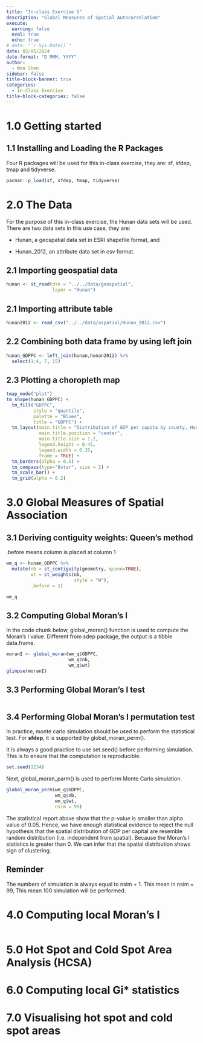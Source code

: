 ```yaml
---
title: "In-class Exercise 5"
description: "Global Measures of Spatial Autocorrelation"
execute: 
  warning: false
  eval: true
  echo: true
# date: "`r Sys.Date()`"
date: 02/05/2024
date-format: "D MMM, YYYY" 
author: 
  - Wan Shen
sidebar: false
title-block-banner: true
categories:
  - In-Class Exercise
title-block-categories: false
---
```


# 1.0 Getting started

## 1.1 Installing and Loading the R Packages

Four R packages will be used for this in-class exercise, they are: sf, sfdep, tmap and tidyverse.

```r
pacman::p_load(sf, sfdep, tmap, tidyverse)
```

# 2.0 The Data

For the purpose of this in-class exercise, the Hunan data sets will be used. There are two data sets in this use case, they are:

-   Hunan, a geospatial data set in ESRI shapefile format, and

-   Hunan_2012, an attribute data set in csv format.

## 2.1 Importing geospatial data

```r
hunan <- st_read(dsn = "../../data/geospatial", 
                 layer = "Hunan")
```

## 2.1 Importing attribute table

```r
hunan2012 <- read_csv("../../data/aspatial/Hunan_2012.csv")
```

## 2.2 Combining both data frame by using left join

```r
hunan_GDPPC <- left_join(hunan,hunan2012) %>%
  select(1:4, 7, 15)
```

## 2.3 Plotting a choropleth map

```r
tmap_mode("plot")
tm_shape(hunan_GDPPC) +
  tm_fill("GDPPC",
          style = "quantile",
          palette = "Blues",
          title = "GDPPC") +
  tm_layout(main.title = "Distribution of GDP per capita by county, Hunan Province",
            main.title.position = "center",
            main.title.size = 1.2,
            legend.height = 0.45,
            legend.width = 0.35,
            frame = TRUE) +
  tm_borders(alpha = 0.5) +
  tm_compass(type="8star", size = 2) +
  tm_scale_bar() +
  tm_grid(alpha = 0.2)
```

# 3.0 Global Measures of Spatial Association

## 3.1 Deriving contiguity weights: Queen's method

::: callout-note
.before means column is placed at column 1
:::
```r
wm_q <- hunan_GDPPC %>%
  mutate(nb = st_contiguity(geometry, queen=TRUE),
         wt = st_weights(nb,
                         style = "W"),
         .before = 1)
```

```r
wm_q
```

## 3.2 Computing Global Moran's I

In the code chunk below, global_moran() function is used to compute the Moran's I value. Different from sdep package, the output is a tibble data.frame.

```r
moranI <- global_moran(wm_q$GDPPC,
                       wm_q$nb,
                       wm_q$wt)
glimpse(moranI)
```

## 3.3 Performing Global Moran's I test

```r

```

## 3.4 Performing Global Moran's I permutation test

In practice, monte carlo simulation should be used to perform the statistical test. For **sfdep**, it is supported by global_moran_perm().

It is always a good practice to use set.seed() before performing simulation. This is to ensure that the computation is reproducible.

```r
set.seed(1234)
```

Next, global_moran_parm() is used to perform Monte Carlo simulation.

```r
global_moran_perm(wm_q$GDPPC,
                  wm_q$nb,
                  wm_q$wt,
                  nsim = 99)
```

The statistical report above show that the p-value is smaller than alpha value of 0.05. Hence, we have enough statistical evidence to reject the null hypothesis that the spatial distribution of GDP per capital are resemble random distribution (i.e. independent from spatial). Because the Moran's I statistics is greater than 0. We can infer that the spatial distribution shows sign of clustering.

::: callout-note
# Reminder
The numbers of simulation is always equal to nsim + 1. This mean in nsim = 99, This mean 100 simulation will be performed.
:::

# 4.0 Computing local Moran's I

```r

```

# 5.0 Hot Spot and Cold Spot Area Analysis (HCSA)

# 6.0 Computing local Gi* statistics

# 7.0 Visualising hot spot and cold spot areas